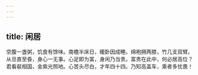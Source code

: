 ```yaml
---
---
---
```

title: 闲居
---



空腹一盏粥，饥食有馀味。南檐半床日，暖卧因成睡。绵袍拥两膝，竹几支双臂。从旦直至昏，身心一无事。心足即为富，身闲乃当贵。富贵在此中，何必居高位？君看裴相国，金紫光照地。心苦头尽白，才年四十四。乃知高盖车，乘者多忧畏！